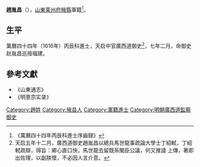 '''趙胤昌'''（{{bd|？||？|}}），[[山東|山東]][[莱州府|莱州府]][[掖縣|掖縣]]軍籍<ref>《萬曆四十四年丙辰科進士序齒録》</ref>。

== 生平 ==
萬曆四十四年（1616年）丙辰科進士，天启中官廣西道御史<ref>天启五年十二月，廣西道御史趙胤昌以總兵馬世龍事疏論大學士丁紹軾，丁紹軾疏辯，得旨：卿心直口快，馬世龍去留既系閣臣公議，何又推諉 上傳，著即出佐理，以副朕懷，不必因人言介意。</ref>，七年二月，命御史赵胤昌巡按福建。

==參考文獻==
{{reflist}}
*《山東通志》
*《明憙宗实录》

{{萬曆四十四年丙辰科殿試金榜}}

{{Authority control}}

{{DEFAULTSORT:Zhao趙}}
[[Category:趙姓|Category:趙姓]]
[[Category:掖县人|Category:掖县人]]
[[Category:軍籍進士|Category:軍籍進士]]
[[Category:明朝廣西道監察御史|Category:明朝廣西道監察御史]]